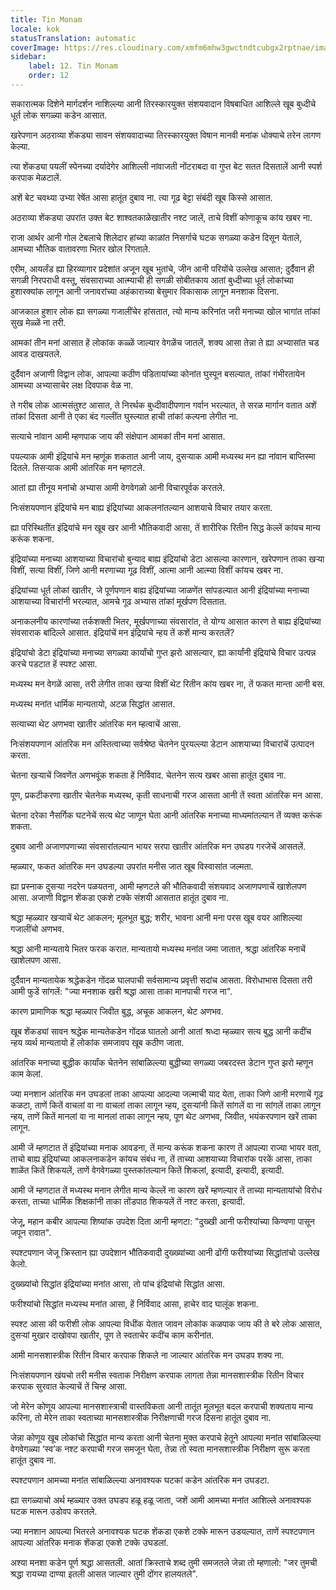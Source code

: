 ```yaml
---
title: Tin Monam
locale: kok
statusTranslation: automatic
coverImage: https://res.cloudinary.com/xmfm6mhw3gwctndtcubgx2rptnae/image/upload/v1741354419/small_cover_la_gran_rebelion_28716e29d2.webp
sidebar:
    label: 12. Tin Monam
    order: 12
---
```

सकारात्मक दिशेने मार्गदर्शन नाशिल्ल्या आनी तिरस्कारयुक्त संशयवादान विषबाधित आशिल्ले खूब बुध्दीचे धूर्त लोक सगळ्या कडेन आसात.

खरेपणान अठराव्या शेंकड्या सावन संशयवादाच्या तिरस्कारयुक्त विषान मानवी मनांक धोक्याचे तरेन लागण केल्या.

त्या शेंकड्या पयलीं स्पेनच्या दर्यादेगेर आशिल्ली नांवाजती नोंटराबदा वा गुप्त बेट सतत दिसतालें आनी स्पर्श करपाक मेळटालें.

अशें बेट चवथ्या उभ्या रेषेंत आसा हातूंत दुबाव ना. त्या गूढ बेट्टा संबंदी खूब किस्से आसात.

अठराव्या शेंकड्या उपरांत उक्त बेट शाश्वतकाळेखातीर नश्ट जालें, ताचे विशीं कोणाकूच कांय खबर ना.

राजा आर्थर आनी गोल टेबलाचे शिलेदार हांच्या काळांत निसर्गाचे घटक सगळ्या कडेन दिसून येताले, आमच्या भौतिक वातावरणा भितर खोल रिगताले.

एरीम, आयर्लंड ह्या हिरव्यागार प्रदेशांत अजून खूब भुतांचे, जीन आनी परियोंचे उल्लेख आसात; दुर्दैवान ही सगळी निरपराधी वस्तू, संवसाराच्या आत्म्याची ही सगळी सोबीतकाय आतां बुध्दीच्या धूर्त लोकांच्या हुशारक्यांक लागून आनी जनावरांच्या अहंकाराच्या बेसुमार विकासाक लागून मनशाक दिसना.

आजकाल हुशार लोक ह्या सगळ्या गजालींचेर हांसतात, त्यो मान्य करिनांत जरी मनाच्या खोल भागांत तांकां सुख मेळ्ळें ना तरी.

आमकां तीन मनां आसात हें लोकांक कळ्ळें जाल्यार वेगळेंच जातलें, शक्य आसा तेन्ना ते ह्या अभ्यासांत चड आवड दाखयतले.

दुर्दैवान अजाणी विद्वान लोक, आपल्या कठीण पंडितायांच्या कोनांत घुस्पून बसल्यात, तांकां गंभीरतायेन आमच्या अभ्यासाचेर लक्ष दिवपाक वेळ ना.

ते गरीब लोक आत्मसंतुश्ट आसात, ते निरर्थक बुध्दीवादीपणान गर्वान भरल्यात, ते सरळ मार्गान वतात अशें तांकां दिसता आनी ते एका बंद गल्लींत घुस्ल्यात हाची तांकां कल्पना लेगीत ना.

सत्याचे नांवान आमी म्हणपाक जाय की संक्षेपान आमकां तीन मनां आसात.

पयल्याक आमी इंद्रियांचे मन म्हणूंक शकतात आनी जाय, दुसर्‍याक आमी मध्यस्थ मन ह्या नांवान बाप्तिस्मा दितले. तिसऱ्याक आमी आंतरिक मन म्हणटले.

आतां ह्या तीनूय मनांचो अभ्यास आमी वेगवेगळो आनी विचारपूर्वक करतले.

निःसंशयपणान इंद्रियांचे मन बाह्य इंद्रियांच्या आकलनांतल्यान आशयाचे विचार तयार करता.

ह्या परिस्थितींत इंद्रियांचे मन खूब खर आनी भौतिकवादी आसा, तें शारीरिक रितीन सिद्ध केल्लें कांयच मान्य करूंक शकना.

इंद्रियांच्या मनाच्या आशयाच्या विचारांचो बुन्याद बाह्य इंद्रियांचो डेटा आसल्या कारणान, खरेपणान ताका खऱ्या विशीं, सत्या विशीं, जिणे आनी मरणाच्या गूढ विशीं, आत्मा आनी आत्म्या विशीं कांयच खबर ना.

इंद्रियांच्या धूर्त लोकां खातीर, जे पूर्णपणान बाह्य इंद्रियांच्या जाळणेंत सांपडल्यात आनी इंद्रियांच्या मनाच्या आशयाच्या विचारांनी भरल्यात, आमचे गूढ अभ्यास तांकां मूर्खपण दिसतात.

अनाकलनीय कारणांच्या तर्कशक्ती भितर, मूर्खपणाच्या संवसारांत, ते योग्य आसात कारण ते बाह्य इंद्रियांच्या संवसाराक बांदिल्ले आसात. इंद्रियांचें मन इंद्रियांचे न्हय तें कशें मान्य करतलें?

इंद्रियांचो डेटा इंद्रियांच्या मनाच्या सगळ्या कार्यांचो गुप्त झरो आसल्यार, ह्या कार्यांनी इंद्रियांचे विचार उत्पन्न करचे पडटात हें स्पश्ट आसा.

मध्यस्थ मन वेगळें आसा, तरी लेगीत ताका खऱ्या विशीं थेट रितीन कांय खबर ना, तें फकत मान्ता आनी बस.

मध्यस्थ मनांत धार्मिक मान्यतायो, अटळ सिद्धांत आसात.

सत्याच्या थेट अणभवा खातीर आंतरिक मन म्हत्वाचें आसा.

निःसंशयपणान आंतरिक मन अस्तित्वाच्या सर्वश्रेष्ठ चेतनेन पुरयल्ल्या डेटान आशयाच्या विचारांचें उत्पादन करता.

चेतना खऱ्याचें जिवणेंत अणभवूंक शकता हें निर्विवाद. चेतनेन सत्य खबर आसा हातूंत दुबाव ना.

पूण, प्रकटीकरणा खातीर चेतनेक मध्यस्थ, कृती साधनाची गरज आसता आनी तें स्वता आंतरिक मन आसा.

चेतना दरेका नैसर्गिक घटनेचें सत्य थेट जाणून घेता आनी आंतरिक मनाच्या माध्यमांतल्यान तें व्यक्त करूंक शकता.

दुबाव आनी अजाणपणाच्या संवसारांतल्यान भायर सरपा खातीर आंतरिक मन उघडप गरजेचें आसतलें.

म्हळ्यार, फकत आंतरिक मन उघडल्या उपरांत मनीस जात खूब विस्वासांत जल्मता.

ह्या प्रस्नाक दुसऱ्या नदरेन पळयतना, आमी म्हणटले की भौतिकवादी संशयवाद अजाणपणाचें खाशेलपण आसा. अजाणी विद्वान शेंकडा एकशे टक्के संशयी आसतात हातूंत दुबाव ना.

श्रद्धा म्हळ्यार खऱ्याचें थेट आकलन; मूलभूत बुद्ध; शरीर, भावना आनी मना परस खूब वयर आशिल्ल्या गजालींचो अणभव.

श्रद्धा आनी मान्यताये भितर फरक करात. मान्यतायो मध्यस्थ मनांत जमा जातात, श्रद्धा आंतरिक मनाचें खाशेलपण आसा.

दुर्दैवान मान्यतायेक श्रद्धेकडेन गोंदळ घालपाची सर्वसामान्य प्रवृत्ती सदांच आसता. विरोधाभास दिसता तरी आमी फुडें सांगलें: "ज्या मनशाक खरी श्रद्धा आसा ताका मानपाची गरज ना".

कारण प्रामाणिक श्रद्धा म्हळ्यार जिवीत बुद्ध, अचूक आकलन, थेट अणभव.

खूब शेंकड्यां सावन श्रद्धेक मान्यतेकडेन गोंदळ घातलो आनी आतां श्रध्दा म्हळ्यार सत्य बुद्ध आनी कदींच न्हय व्यर्थ मान्यतायो हें लोकांक समजावप खूब कठीण जाता.

आंतरिक मनाच्या बुद्धीक कार्यांक चेतनेन सांबाळिल्ल्या बुद्धीच्या सगळ्या जबरदस्त डेटान गुप्त झरो म्हणून काम केलां.

ज्या मनशान आंतरिक मन उघडलां ताका आपल्या आदल्या जल्माची याद येता, ताका जिणे आनी मरणाचें गूढ कळटा, ताणें कितें वाचलां वा ना वाचलां ताका लागून न्हय, दुसऱ्यांनी कितें सांगलें वा ना सांगलें ताका लागून न्हय, ताणें कितें मानलां वा ना मानलां ताका लागून न्हय, पूण थेट अणभव, जिवीत, भयंकरपणान खरें ताका लागून.

आमी जें म्हणटात तें इंद्रियांच्या मनाक आवडना, तें मान्य करूंक शकना कारण तें आपल्या राज्या भायर वता, ताचो बाह्य इंद्रियांच्या आकलनाकडेन कांयच संबंध ना, तें ताच्या आशयाच्या विचारांक परकें आसा, ताका शाळेंत कितें शिकयलें, ताणें वेगवेगळ्या पुस्तकांतल्यान कितें शिकलां, इत्यादी, इत्यादी, इत्यादी.

आमी जें म्हणटात तें मध्यस्थ मनान लेगीत मान्य केल्लें ना कारण खरें म्हणल्यार तें ताच्या मान्यतायांचो विरोध करता, ताच्या धार्मिक शिक्षकांनी ताका तोंडपाठ शिकयलें तें नश्ट करता, इत्यादी.

जेजू, महान कबीर आपल्या शिष्यांक उपदेश दिता आनी म्हणटा: "दुख्खी आनी फरीश्यांच्या किण्वणा पासून जपून रावात".

स्पश्टपणान जेजू क्रिस्तान ह्या उपदेशान भौतिकवादी दुख्ख्यांच्या आनी ढोंगी फरीश्यांच्या सिद्धांतांचो उल्लेख केलो.

दुख्ख्यांचो सिद्धांत इंद्रियांच्या मनांत आसा, तो पांच इंद्रियांचो सिद्धांत आसा.

फरीश्यांचो सिद्धांत मध्यस्थ मनांत आसा, हें निर्विवाद आसा, हाचेर वाद घालूंक शकना.

स्पश्ट आसा की फरीशी लोक आपल्या विधींक येतात जावन लोकांक कळपाक जाय की ते बरे लोक आसात, दुसऱ्यां मुखार दाखोवपा खातीर, पूण ते स्वताचेर कदींच काम करीनांत.

आमी मानसशास्त्रीक रितीन विचार करपाक शिकले ना जाल्यार आंतरिक मन उघडप शक्य ना.

निःसंशयपणान खंयचो तरी मनीस स्वताक निरीक्षण करपाक लागता तेन्ना मानसशास्त्रीक रितीन विचार करपाक सुरवात केल्याचें तें चिन्ह आसा.

जो मेरेन कोणूय आपल्या मानसशास्त्राची वास्तविकता आनी तातूंत मूलभूत बदल करपाची शक्यताय मान्य करिना, तो मेरेन ताका स्वताच्या मानसशास्त्रीक निरीक्षणाची गरज दिसना हातूंत दुबाव ना.

जेन्ना कोणूय खूब लोकांचो सिद्धांत मान्य करता आनी चेतना मुक्त करपाचे हेतूने आपल्या मनांत सांबाळिल्ल्या वेगवेगळ्या ‘स्व’क नश्ट करपाची गरज समजून घेता, तेन्ना तो स्वता मानसशास्त्रीक निरीक्षण सुरू करता हातूंत दुबाव ना.

स्पश्टपणान आमच्या मनांत सांबाळिल्ल्या अनावश्यक घटकां कडेन आंतरिक मन उघडटा.

ह्या सगळ्याचो अर्थ म्हळ्यार उक्त उघडप हळू हळू जाता, जशें आमी आमच्या मनांत आशिल्ले अनावश्यक घटक मारून उडोवप करतले.

ज्या मनशान आपल्या भितरले अनावश्यक घटक शेंकडा एकशे टक्के मारून उडयल्यात, ताणें स्पश्टपणान आपल्या आंतरिक मनाक शेंकडा एकशे टक्के उघडलां.

अश्या मनशा कडेन पूर्ण श्रद्धा आसतली. आतां क्रिस्ताचे शब्द तुमी समजतले जेन्ना तो म्हणालो: "जर तुमची श्रद्धा रायच्या दाण्या इतली आसत जाल्यार तुमी दोंगर हालयतले".

